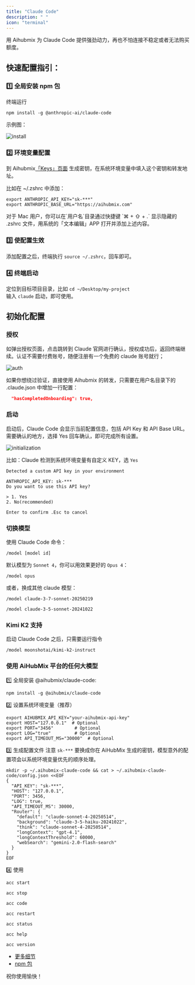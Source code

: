 ```yaml
---
title: "Claude Code"
description: " "
icon: "terminal"
---
```


用 Aihubmix 为 Claude Code 提供强劲动力，再也不怕连接不稳定或者无法购买额度。

## 快速配置指引：

### 1️⃣ 全局安装 npm 包

终端运行

```shell
npm install -g @anthropic-ai/claude-code
```

示例图：

![install](../../public/cn/aihubmix-claude-code-npm.png)

### 2️⃣ 环境变量配置

到 Aihubmix[「Keys」页面](https://aihubmix.com/token) 生成密钥，在系统环境变量中填入这个密钥和转发地址。

比如在 ~/.zshrc 中添加：

```shell
export ANTHROPIC_API_KEY="sk-***"
export ANTHROPIC_BASE_URL="https://aihubmix.com"
```

<Tip>
  对于 Mac 用户，你可以在`用户名`目录通过快捷键 `⌘ + ⇧ + .` 显示隐藏的 .zshrc 文件，用系统的「文本编辑」APP 打开并添加上述内容。
</Tip>

### 3️⃣ 使配置生效

添加配置之后，终端执行 `source ~/.zshrc`，回车即可。

### 4️⃣ 终端启动

定位到目标项目目录，比如 `cd ~/Desktop/my-project`\
输入 `claude` 启动，即可使用。

## 初始化配置

### 授权

如弹出授权页面，点击跳转到 Claude 官网进行确认，授权成功后，返回终端继续。认证不需要付费账号，随便注册有一个免费的 claude 账号就行；

![auth](../../public/cn/claude-auth.png)

如果你想绕过验证，直接使用 Aihubmix 的转发，只需要在用户名目录下的 .claude.json 中增加一行配置：

```json
  "hasCompletedOnboarding": true,
```

### 启动

启动后，Claude Code 会显示当前配置信息，包括 API Key 和 API Base URL。
需要确认的地方，选择 Yes 回车确认，即可完成所有设置。

![initialization](../../public/cn/aihubmix-claude-code.png)

比如：Claude 检测到系统环境变量有自定义 KEY，选 `Yes`

```
Detected a custom API key in your environment

ANTHROPIC_API_KEY: sk-***
Do you want to use this API key?

> 1. Yes
2. No(recommended)

Enter to confirm .Esc to cancel
```

### 切换模型

使用 Claude Code 命令：

```shell
/model [model id]
```

默认模型为 `Sonnet 4`，你可以用效果更好的 `Opus 4`：

```shell opus
/model opus
```

或者，换成其他 claude 模型：

<CodeGroup>

```shell sonnet 3.7
/model claude-3-7-sonnet-20250219
```


```shell sonnet 3.5
/model claude-3-5-sonnet-20241022
```

</CodeGroup>

### Kimi K2 支持

启动 Claude Code 之后，只需要运行指令

```shell
/model moonshotai/kimi-k2-instruct
```

### 使用 AiHubMix 平台的任何大模型

1️⃣ 全局安装 @aihubmix/claude-code:

```shell
npm install -g @aihubmix/claude-code
```

2️⃣ 设置系统环境变量（推荐）

```
export AIHUBMIX_API_KEY="your-aihubmix-api-key"
export HOST="127.0.0.1"  # Optional
export PORT="3456"        # Optional
export LOG="true"         # Optional
export API_TIMEOUT_MS="30000"  # Optional
```

3️⃣ 生成配置文件
注意 `sk-***` 要换成你在 AiHubMix 生成的密钥，模型意外的配置项会以系统环境变量优先的顺序处理。

```shell
mkdir -p ~/.aihubmix-claude-code && cat > ~/.aihubmix-claude-code/config.json <<EOF
{
  "API_KEY": "sk-***",
  "HOST": "127.0.0.1",
  "PORT": 3456,
  "LOG": true,
  "API_TIMEOUT_MS": 30000,
  "Router": {
    "default": "claude-sonnet-4-20250514",
    "background": "claude-3-5-haiku-20241022",
    "think": "claude-sonnet-4-20250514",
    "longContext": "gpt-4.1",
    "longContextThreshold": 60000,
    "webSearch": "gemini-2.0-flash-search"
  }
}
EOF
```

4️⃣ 使用

<CodeGroup>

```shell 启动服务
acc start
```


```shell 停止服务
acc stop
```


```shell 运行 CC
acc code
```


```shell 重启服务（修改配置需要用的）
acc restart
```


```shell 状态检测
acc status
```


```shell 显示帮助
acc help
```


```shell 查看版本
acc version
```

</CodeGroup>

- [更多细节](https://dashboard.mintlify.com/aihubmix/aihubmix/editor/main)
- [npm 包](https://www.npmjs.com/package/@aihubmix/claude-code)

祝你使用愉快！